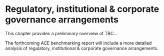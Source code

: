# Regulatory, institutional & corporate governance arrangements {#sec-capex}


This chapter provides a preliminary overview of TBC... 

The forthcoming ACE benchmarking report will include a more detailed analysis of regulatory, institutional & corporate governance arrangements.
